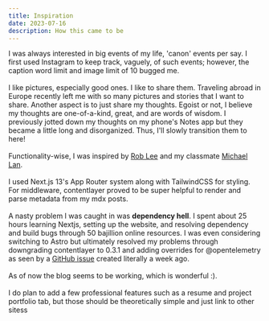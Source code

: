 ```yaml
---
title: Inspiration
date: 2023-07-16
description: How this came to be
---
```


I was always interested in big events of my life, 'canon' events per say. 
I first used Instagram to keep track, vaguely, of such events; however, the caption word limit and image limit of 10 bugged me.
\
\
I like pictures, especially good ones. I like to share them. Traveling abroad in Europe recently left me with so many pictures and stories that I want to share.
Another aspect is to just share my thoughts. Egoist or not, I believe my thoughts are one-of-a-kind, great, and are words of wisdom. 
I previously jotted down my thoughts on my phone's Notes app but they became a little long and disorganized. Thus, I'll slowly transition them to here!
\
\
Functionality-wise, I was inspired by [Rob Lee](https://leerob.io/) and my classmate [Michael Lan](https://mzchael.com/).
\
\
I used Next.js 13's App Router system along with TailwindCSS for styling. 
For middleware, contentlayer proved to be super helpful to render and parse metadata from my mdx posts.
\
\
A nasty problem I was caught in was **dependency hell**. I spent about 25 hours learning Nextjs, setting up the website, and resolving dependency and build bugs through 50 bajillion online resources.
I was even considering switching to Astro but ultimately resolved my problems through downgrading contentlayer to 0.3.1 and adding overrides for @opentelemetry as seen by a 
[GitHub issue](https://github.com/contentlayerdev/contentlayer/issues/506#issuecomment-1625210487) created literally a week ago.
\
\
As of now the blog seems to be working, which is wonderful :).
\
\
I do plan to add a few professional features such as a resume and project portfolio tab, but those should be theoretically simple and just link to other sitess